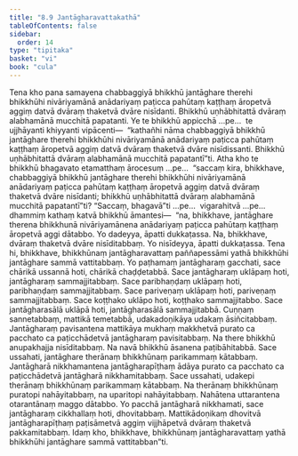 ```yaml
---
title: "8.9 Jantāgharavattakathā"
tableOfContents: false
sidebar:
  order: 14
type: "tipitaka"
basket: "vi"
book: "cula"
---
```



<DynamicBreadcrumb />

<Division number="371" book="cula">

<Paragraph number="1701" book="cula">
Tena kho pana samayena chabbaggiyā bhikkhū jantāghare therehi bhikkhūhi nivāriyamānā anādariyaṃ paṭicca pahūtaṃ kaṭṭhaṃ āropetvā aggiṃ datvā dvāraṃ thaketvā dvāre nisīdanti. Bhikkhū uṇhābhitattā dvāraṃ alabhamānā mucchitā papatanti. Ye te bhikkhū appicchā …pe…  te ujjhāyanti khiyyanti vipācenti—  “kathañhi nāma chabbaggiyā bhikkhū jantāghare therehi bhikkhūhi nivāriyamānā anādariyaṃ paṭicca pahūtaṃ kaṭṭhaṃ āropetvā aggiṃ datvā dvāraṃ thaketvā dvāre nisīdissanti. Bhikkhū uṇhābhitattā dvāraṃ alabhamānā mucchitā papatantī”ti. Atha kho te bhikkhū bhagavato etamatthaṃ ārocesuṃ …pe…  “saccaṃ kira, bhikkhave, chabbaggiyā bhikkhū jantāghare therehi bhikkhūhi nivāriyamānā anādariyaṃ paṭicca pahūtaṃ kaṭṭhaṃ āropetvā aggiṃ datvā dvāraṃ thaketvā dvāre nisīdanti; bhikkhū uṇhābhitattā dvāraṃ alabhamānā mucchitā papatantī”ti? “Saccaṃ, bhagavā”ti …pe…  vigarahitvā …pe…  dhammiṃ kathaṃ katvā bhikkhū āmantesi—  “na, bhikkhave, jantāghare therena bhikkhunā nivāriyamānena anādariyaṃ paṭicca pahūtaṃ kaṭṭhaṃ āropetvā aggi dātabbo. Yo dadeyya, āpatti dukkaṭassa. Na, bhikkhave, dvāraṃ thaketvā dvāre nisīditabbaṃ. Yo nisīdeyya, āpatti dukkaṭassa.
</Paragraph>

</Division>
<Division number="372" book="cula">

<Paragraph number="1702" book="cula">
Tena hi, bhikkhave, bhikkhūnaṃ jantāgharavattaṃ paññapessāmi yathā bhikkhūhi jantāghare sammā vattitabbaṃ. Yo paṭhamaṃ jantāgharaṃ gacchati, sace chārikā ussannā hoti, chārikā chaḍḍetabbā. Sace jantāgharaṃ uklāpaṃ hoti, jantāgharaṃ sammajjitabbaṃ. Sace paribhaṇḍaṃ uklāpaṃ hoti, paribhaṇḍaṃ sammajjitabbaṃ. Sace pariveṇaṃ uklāpaṃ hoti, pariveṇaṃ sammajjitabbaṃ. Sace koṭṭhako uklāpo hoti, koṭṭhako sammajjitabbo. Sace jantāgharasālā uklāpā hoti, jantāgharasālā sammajjitabbā.
</Paragraph>

<Paragraph number="1703" book="cula">
Cuṇṇaṃ sannetabbaṃ, mattikā temetabbā, udakadoṇikāya udakaṃ āsiñcitabbaṃ. Jantāgharaṃ pavisantena mattikāya mukhaṃ makkhetvā purato ca pacchato ca paṭicchādetvā jantāgharaṃ pavisitabbaṃ. Na there bhikkhū anupakhajja nisīditabbaṃ. Na navā bhikkhū āsanena paṭibāhitabbā. Sace ussahati, jantāghare therānaṃ bhikkhūnaṃ parikammaṃ kātabbaṃ. Jantāgharā nikkhamantena jantāgharapīṭhaṃ ādāya purato ca pacchato ca paṭicchādetvā jantāgharā nikkhamitabbaṃ. Sace ussahati, udakepi therānaṃ bhikkhūnaṃ parikammaṃ kātabbaṃ. Na therānaṃ bhikkhūnaṃ puratopi nahāyitabbaṃ, na uparitopi nahāyitabbaṃ. Nahātena uttarantena otarantānaṃ maggo dātabbo. Yo pacchā jantāgharā nikkhamati, sace jantāgharaṃ cikkhallaṃ hoti, dhovitabbaṃ. Mattikādoṇikaṃ dhovitvā jantāgharapīṭhaṃ paṭisāmetvā aggiṃ vijjhāpetvā dvāraṃ thaketvā pakkamitabbaṃ. Idaṃ kho, bhikkhave, bhikkhūnaṃ jantāgharavattaṃ yathā bhikkhūhi jantāghare sammā vattitabban”ti.
</Paragraph>
</Division>